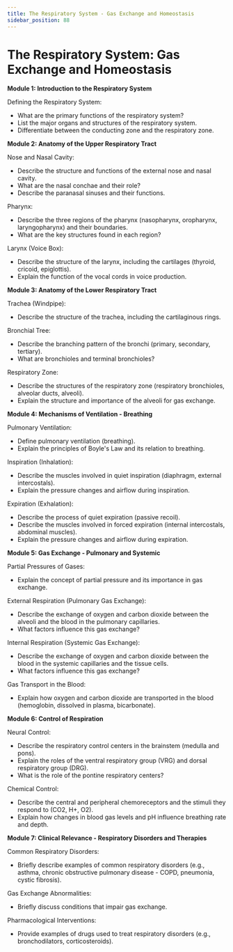 ```yaml
---
title: The Respiratory System - Gas Exchange and Homeostasis
sidebar_position: 88
---
```


# The Respiratory System: Gas Exchange and Homeostasis

**Module 1: Introduction to the Respiratory System**

Defining the Respiratory System:
* What are the primary functions of the respiratory system?
* List the major organs and structures of the respiratory system.
* Differentiate between the conducting zone and the respiratory zone.

**Module 2: Anatomy of the Upper Respiratory Tract**

Nose and Nasal Cavity:
* Describe the structure and functions of the external nose and nasal cavity.
* What are the nasal conchae and their role?
* Describe the paranasal sinuses and their functions.

Pharynx:
* Describe the three regions of the pharynx (nasopharynx, oropharynx, laryngopharynx) and their boundaries.
* What are the key structures found in each region?

Larynx (Voice Box):
* Describe the structure of the larynx, including the cartilages (thyroid, cricoid, epiglottis).
* Explain the function of the vocal cords in voice production.

**Module 3: Anatomy of the Lower Respiratory Tract**

Trachea (Windpipe):
* Describe the structure of the trachea, including the cartilaginous rings.

Bronchial Tree:
* Describe the branching pattern of the bronchi (primary, secondary, tertiary).
* What are bronchioles and terminal bronchioles?

Respiratory Zone:
* Describe the structures of the respiratory zone (respiratory bronchioles, alveolar ducts, alveoli).
* Explain the structure and importance of the alveoli for gas exchange.

**Module 4: Mechanisms of Ventilation - Breathing**

Pulmonary Ventilation:
* Define pulmonary ventilation (breathing).
* Explain the principles of Boyle's Law and its relation to breathing.

Inspiration (Inhalation):
* Describe the muscles involved in quiet inspiration (diaphragm, external intercostals).
* Explain the pressure changes and airflow during inspiration.

Expiration (Exhalation):
* Describe the process of quiet expiration (passive recoil).
* Describe the muscles involved in forced expiration (internal intercostals, abdominal muscles).
* Explain the pressure changes and airflow during expiration.

**Module 5: Gas Exchange - Pulmonary and Systemic**

Partial Pressures of Gases:
* Explain the concept of partial pressure and its importance in gas exchange.

External Respiration (Pulmonary Gas Exchange):
* Describe the exchange of oxygen and carbon dioxide between the alveoli and the blood in the pulmonary capillaries.
* What factors influence this gas exchange?

Internal Respiration (Systemic Gas Exchange):
* Describe the exchange of oxygen and carbon dioxide between the blood in the systemic capillaries and the tissue cells.
* What factors influence this gas exchange?

Gas Transport in the Blood:
* Explain how oxygen and carbon dioxide are transported in the blood (hemoglobin, dissolved in plasma, bicarbonate).

**Module 6: Control of Respiration**

Neural Control:
* Describe the respiratory control centers in the brainstem (medulla and pons).
* Explain the roles of the ventral respiratory group (VRG) and dorsal respiratory group (DRG).
* What is the role of the pontine respiratory centers?

Chemical Control:
* Describe the central and peripheral chemoreceptors and the stimuli they respond to (CO2, H+, O2).
* Explain how changes in blood gas levels and pH influence breathing rate and depth.

**Module 7: Clinical Relevance - Respiratory Disorders and Therapies**

Common Respiratory Disorders:
* Briefly describe examples of common respiratory disorders (e.g., asthma, chronic obstructive pulmonary disease - COPD, pneumonia, cystic fibrosis).

Gas Exchange Abnormalities:
* Briefly discuss conditions that impair gas exchange.

Pharmacological Interventions:
* Provide examples of drugs used to treat respiratory disorders (e.g., bronchodilators, corticosteroids).